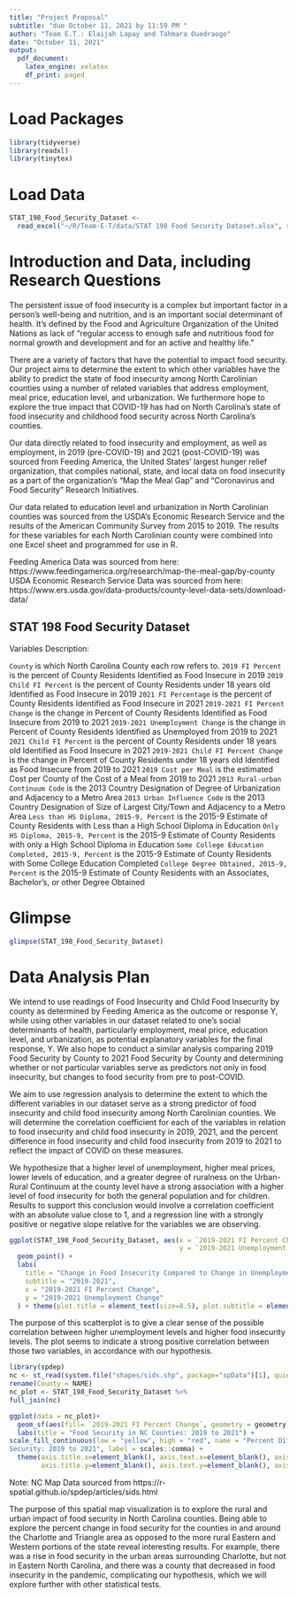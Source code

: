 ```yaml
---
title: "Project Proposal"
subtitle: "due October 11, 2021 by 11:59 PM "
author: "Team E.T.: Elaijah Lapay and Tahmara Ouedraogo"
date: "October 11, 2021"
output: 
  pdf_document:
    latex_engine: xelatex
    df_print: paged
---
```


# Load Packages

```r
library(tidyverse) 
library(readxl)
library(tinytex)
``` 

# Load Data
```r
STAT_198_Food_Security_Dataset <- 
  read_excel("~/R/Team-E-T/data/STAT 198 Food Security Dataset.xlsx", sheet = " County Projections")
```

# Introduction and Data, including Research Questions

The persistent issue of food insecurity is a complex but important factor in a person’s well-being and nutrition, and is an important social determinant of health. It's defined by the Food and Agriculture Organization of the United Nations as lack of "regular access to enough safe and nutritious food for normal growth and development and for an active and healthy life."

There are a variety of factors that have the potential to impact food security. Our project aims to determine the extent to which other variables have the ability to predict the state of food insecurity among North Carolinian counties using a number of related variables that address employment, meal price, education level, and urbanization. We furthermore hope to explore the true impact that COVID-19 has had on North Carolina’s state of food insecurity and childhood food security across North Carolina’s counties. 

Our data directly related to food insecurity and employment, as well as employment, in 2019 (pre-COVID-19) and 2021 (post-COVID-19) was sourced from Feeding America, the United States’ largest hunger relief organization, that compiles national, state, and local data on food insecurity as a part of the organization’s “Map the Meal Gap” and “Coronavirus and Food Security” Research Initiatives. 

Our data related to education level and urbanization in North Carolinian counties was sourced from the USDA’s Economic Research Service and the results of the American Community Survey from 2015 to 2019. The results for these variables for each North Carolinian county were combined into one Excel sheet and programmed for use in R.

Feeding America Data was sourced from here: https://www.feedingamerica.org/research/map-the-meal-gap/by-county
USDA Economic Research Service Data was sourced from here: https://www.ers.usda.gov/data-products/county-level-data-sets/download-data/

## STAT 198 Food Security Dataset

Variables Description:

`County` is which North Carolina County each row refers to. 
`2019 FI Percent` is the percent of County Residents Identified as Food Insecure in 2019
`2019 Child FI Percent` is the percent of County Residents under 18 years old Identified as Food Insecure in 2019
`2021 FI Percentage` is the percent of County Residents Identified as Food Insecure in 2021
`2019-2021 FI Percent Change` is the change in Percent of County Residents Identified as Food Insecure from 2019 to 2021
`2019-2021 Unemployment Change` is the change in Percent of County Residents Identified as Unemployed from 2019 to 2021
`2021 Child FI Percent` is the percent of County Residents under 18 years old Identified as Food Insecure in 2021
`2019-2021 Child FI Percent Change` is the change in Percent of County Residents under 18 years old Identified as Food Insecure from 2019 to 2021
`2019 Cost per Meal` is the estimated Cost per County of the Cost of a Meal from 2019 to 2021
`2013 Rural-urban Continuum Code` is the 2013 Country Designation of Degree of Urbanization and Adjacency to a Metro Area
`2013 Urban Influence Code` is the 2013 Country Designation of Size of Largest City/Town and Adjacency to a Metro Area
`Less than HS Diploma, 2015-9, Percent` is the 2015-9 Estimate of County Residents with Less than a High School Diploma in Education
`Only HS Diploma, 2015-9, Percent` is the 2015-9 Estimate of County Residents with only a High School Diploma in Education
`Some College Education Completed, 2015-9, Percent` is the 2015-9 Estimate of County Residents with Some College Education Completed
`College Degree Obtained, 2015-9, Percent` is the 2015-9 Estimate of County Residents with an Associates, Bachelor's, or other Degree Obtained

# Glimpse
```r
glimpse(STAT_198_Food_Security_Dataset)
```

# Data Analysis Plan

We intend to use readings of Food Insecurity and Child Food Insecurity by county as determined by Feeding America as the outcome or response Y, while using other variables in our dataset related to one’s social determinants of health, particularly employment, meal price, education level, and urbanization, as potential explanatory variables for the final response, Y. We also hope to conduct a similar analysis comparing 2019 Food Security by County to 2021 Food Security by County and determining whether or not particular variables serve as predictors not only in food insecurity, but changes to food security from pre to post-COVID.

We aim to use regression analysis to determine the extent to which the different variables in our dataset serve as a strong predictor of food insecurity and child food insecurity among North Carolinian counties. We will determine the correlation coefficient for each of the variables in relation to food insecurity and child food insecurity in 2019, 2021, and the percent difference in food insecurity and child food insecurity from 2019 to 2021 to reflect the impact of COVID on these measures.

We hypothesize that a higher level of unemployment, higher meal prices, lower levels of education, and a greater degree of ruralness on the Urban-Rural Continuum at the county level have a strong association with a higher level of food insecurity for both the general population and for children. Results to support this conclusion would involve a correlation coefficient with an absolute value close to 1, and a regression line with a strongly positive or negative slope relative for the variables we are observing.

```r
ggplot(STAT_198_Food_Security_Dataset, aes(x = `2019-2021 FI Percent Change`,
                                           y = `2019-2021 Unemployment Change`)) +
  geom_point() +
  labs(
    title = "Change in Food Insecurity Compared to Change in Unemployment",
    subtitle = "2019-2021",
    x = "2019-2021 FI Percent Change",
    y = "2019-2021 Unemployment Change"
  ) + theme(plot.title = element_text(size=8.5), plot.subtitle = element_text(size=8), axis.title=element_text(size=8))
``` 

The purpose of this scatterplot is to give a clear sense of the possible correlation between higher unemployment levels and higher food insecurity levels. The plot seems to indicate a strong positive correlation between those two variables, in accordance with our hypothesis.

```r
library(spdep)
nc <- st_read(system.file("shapes/sids.shp", package="spData")[1], quiet=TRUE) %>%
rename(County = NAME)
nc_plot <- STAT_198_Food_Security_Dataset %>%
full_join(nc)

ggplot(data = nc_plot)+
  geom_sf(aes(fill= `2019-2021 FI Percent Change`, geometry = geometry)) +
  labs(title = "Food Security in NC Counties: 2019 to 2021") +
scale_fill_continuous(low = "yellow", high = "red", name = "Percent Difference in Food 
Security: 2019 to 2021", label = scales::comma) + 
  theme(axis.title.x=element_blank(), axis.text.x=element_blank(), axis.ticks.x=element_blank(),
        axis.title.y=element_blank(), axis.text.y=element_blank(), axis.ticks.y=element_blank())
```
Note: NC Map Data sourced from https://r-spatial.github.io/spdep/articles/sids.html

The purpose of this spatial map visualization is to explore the rural and urban impact of food security in North Carolina counties. Being able to explore the percent change in food security for the counties in and around the Charlotte and Triangle area as opposed to the more rural Eastern and Western portions of the state reveal interesting results. For example, there was a rise in food security in the urban areas surrounding Charlotte, but not in Eastern North Carolina, and there was a county that decreased in food insecurity in the pandemic, complicating our hypothesis, which we will explore further with other statistical tests.

